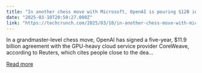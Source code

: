 ```yaml
---
title: "In another chess move with Microsoft, OpenAI is pouring $12B into CoreWeave"
date: "2025-03-10T20:50:27.000Z"
link: "https://techcrunch.com/2025/03/10/in-another-chess-move-with-microsoft-openai-is-pouring-12b-into-coreweave/"
---
```


In a grandmaster-level chess move, OpenAI has signed a five-year, $11.9 billion agreement with the GPU-heavy cloud service provider CoreWeave, according to Reuters, which cites people close to the dea...

[Read more](https://techcrunch.com/2025/03/10/in-another-chess-move-with-microsoft-openai-is-pouring-12b-into-coreweave/)
